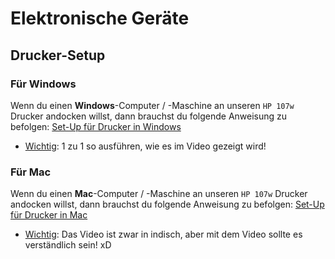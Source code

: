 # Elektronische Geräte

## Drucker-Setup

### Für Windows

Wenn du einen **Windows**-Computer / -Maschine an unseren `HP 107w` Drucker andocken willst, dann brauchst du folgende Anweisung zu befolgen: [Set-Up für Drucker in Windows](https://www.youtube.com/watch?v=r3uN9ZAVNfY) 

- <u>Wichtig</u>: 1 zu 1 so ausführen, wie es im Video gezeigt wird!

### Für Mac

Wenn du einen **Mac**-Computer / -Maschine an unseren `HP 107w` Drucker andocken willst, dann brauchst du folgende Anweisung zu befolgen: [Set-Up für Drucker in Mac](https://www.youtube.com/watch?v=vk4O9BxH2Vo) 

- <u>Wichtig</u>: Das Video ist zwar in indisch, aber mit dem Video sollte es verständlich sein! xD

